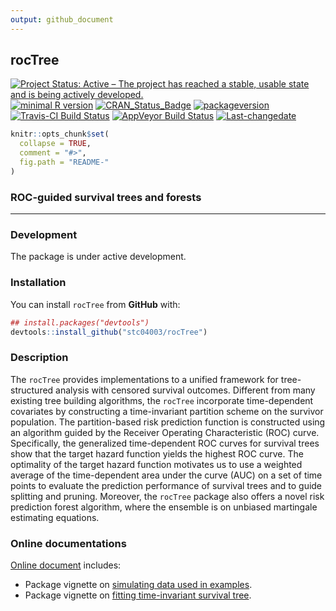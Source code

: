 ```yaml
---
output: github_document
---
```


**rocTree**
---

[![Project Status: Active – The project has reached a stable, usable state and is being actively developed.](http://www.repostatus.org/badges/latest/active.svg)](http://www.repostatus.org/#active)
[![minimal R version](https://img.shields.io/badge/R%3E%3D-3.4.0-6666ff.svg)](https://cran.r-project.org/)
[![CRAN_Status_Badge](http://www.r-pkg.org/badges/version/rocTree)](https://cran.r-project.org/package=rocTree)
[![packageversion](https://img.shields.io/badge/Package%20version-0.99.9-orange.svg?style=flat-square)](commits/master)
[![Travis-CI Build Status](https://travis-ci.org/stc04003/rocTree.svg?branch=master)](https://travis-ci.org/stc04003/rocTree)
[![AppVeyor Build Status](https://ci.appveyor.com/api/projects/status/github/stc04003/rocTree?branch=master&svg=true)](https://ci.appveyor.com/project/stc04003/rocTree)
[![Last-changedate](https://img.shields.io/badge/last%20change-`r gsub('-', '--', Sys.Date())`-yellowgreen.svg)](/commits/master)

<!-- README.md is generated from README.Rmd. Please edit that file -->

```r
knitr::opts_chunk$set(
  collapse = TRUE,
  comment = "#>",
  fig.path = "README-"
)
```

### ROC-guided survival trees and forests
***

### Development

The package is under active development.

### Installation

You can install `rocTree` from **GitHub** with:

```r
## install.packages("devtools")
devtools::install_github("stc04003/rocTree")
```

### Description
The `rocTree` provides implementations to a unified framework for tree-structured analysis with censored survival outcomes. 
Different from many existing tree building algorithms, the `rocTree` incorporate time-dependent covariates by constructing 
a time-invariant partition scheme on the survivor population. The partition-based risk prediction function is constructed 
using an algorithm guided by the Receiver Operating Characteristic (ROC) curve. 
Specifically, the generalized time-dependent ROC curves for survival trees show that the target hazard function yields the highest ROC curve. 
The optimality of the target hazard function motivates us to use a weighted
average of the time-dependent area under the curve (AUC) on a set of time points to
evaluate the prediction performance of survival trees and to guide splitting and pruning.
Moreover, the `rocTree` package also offers a novel risk prediction forest algorithm, where the ensemble is on unbiased
martingale estimating equations. 

### Online documentations
[Online document](https://www.sychiou.com/rocTree/index.html) includes:

* Package vignette on [simulating data used in examples](https://www.sychiou.com/rocTree/articles/rocTree-sim.html).
* Package vignette on [fitting time-invariant survival tree](https://www.sychiou.com/rocTree/articles/rocTree-tree.html).